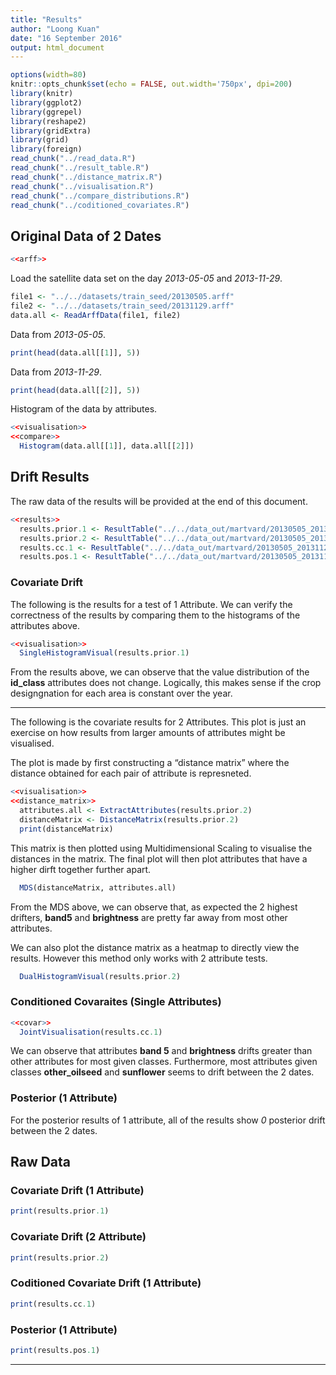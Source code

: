 ```yaml
---
title: "Results"
author: "Loong Kuan"
date: "16 September 2016"
output: html_document
---
```


```r
options(width=80)
knitr::opts_chunk$set(echo = FALSE, out.width='750px', dpi=200)
library(knitr)
library(ggplot2)
library(ggrepel)
library(reshape2)
library(gridExtra)
library(grid)
library(foreign)
read_chunk("../read_data.R")
read_chunk("../result_table.R")
read_chunk("../distance_matrix.R")
read_chunk("../visualisation.R")
read_chunk("../compare_distributions.R")
read_chunk("../coditioned_covariates.R")
```




## Original Data of 2 Dates
```r
<<arff>>
```


Load the satellite data set on the day *2013-05-05* and *2013-11-29*.
```r
file1 <- "../../datasets/train_seed/20130505.arff"
file2 <- "../../datasets/train_seed/20131129.arff"
data.all <- ReadArffData(file1, file2)
```
Data from *2013-05-05*.
```r
print(head(data.all[[1]], 5))
```
Data from *2013-11-29*.
```r
print(head(data.all[[2]], 5))
```

Histogram of the data by attributes.
```r
<<visualisation>>
<<compare>>
  Histogram(data.all[[1]], data.all[[2]])
```


## Drift Results
The raw data of the results will be provided at the end of this document.
```r
<<results>>
  results.prior.1 <- ResultTable("../../data_out/martvard/20130505_20131129_1-attributes_prior.csv")
  results.prior.2 <- ResultTable("../../data_out/martvard/20130505_20131129_2-attributes_prior.csv")
  results.cc.1 <- ResultTable("../../data_out/martvard/20130505_20131129_1-attributes_ConditionedCovariate.csv")
  results.pos.1 <- ResultTable("../../data_out/martvard/20130505_20131129_1-attributes_posterior.csv")
```

### Covariate Drift
The following is the results for a test of 1 Attribute. 
We can verify the correctness of the results by comparing them to the histograms of the attributes above.

```r
<<visualisation>>
  SingleHistogramVisual(results.prior.1)
```

From the results above, we can observe that the value distribution of the **id_class** attributes does not change.
Logically, this makes sense if the crop designgnation for each area is constant over the year.

-----------------------------------------

The following is the covariate results for 2 Attributes.
This plot is just an exercise on how results from larger amounts of attributes might be visualised.

The plot is made by first constructing a "distance matrix" where the distance obtained for each pair of attribute is represneted.

```r
<<visualisation>>
<<distance_matrix>>
  attributes.all <- ExtractAttributes(results.prior.2)
  distanceMatrix <- DistanceMatrix(results.prior.2)
  print(distanceMatrix)
```

This matrix is then plotted using Multidimensional Scaling to visualise the distances in the matrix.
The final plot will then plot attributes that have a higher dirft together further apart.

```r
  MDS(distanceMatrix, attributes.all)
```

From the MDS above, we can observe that, as expected the 2 highest drifters, 
**band5** and **brightness** are pretty far away from most other attributes.


We can also plot the distance matrix as a heatmap to directly view the results. 
However this method only works with 2 attribute tests.
```r
  DualHistogramVisual(results.prior.2)
```



### Conditioned Covaraites (Single Attributes)
```r
<<covar>>
  JointVisualisation(results.cc.1)
```
We can observe that attributes **band 5** and **brightness** drifts greater than other attributes for most given classes.
Furthermore, most attributes given classes **other_oilseed** and **sunflower** seems to drift between the 2 dates.

### Posterior (1 Attribute)
For the posterior results of 1 attribute, all of the results show *0* posterior drift between the 2 dates.

## Raw Data
### Covariate Drift (1 Attribute)
```r
print(results.prior.1)
```

### Covariate Drift (2 Attribute)
```r
print(results.prior.2)
```

### Coditioned Covariate Drift (1 Attribute)
```r
print(results.cc.1)
```

### Posterior (1 Attribute)
```r
print(results.pos.1)
```

--------------------------------------------------------------------------------

